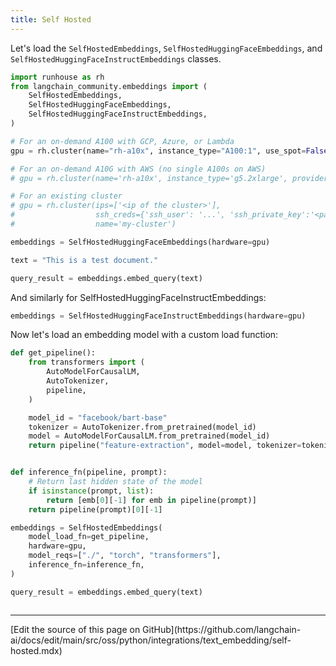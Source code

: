 ```yaml
---
title: Self Hosted
---
```


Let's load the `SelfHostedEmbeddings`, `SelfHostedHuggingFaceEmbeddings`, and `SelfHostedHuggingFaceInstructEmbeddings` classes.

```python
import runhouse as rh
from langchain_community.embeddings import (
    SelfHostedEmbeddings,
    SelfHostedHuggingFaceEmbeddings,
    SelfHostedHuggingFaceInstructEmbeddings,
)
```

```python
# For an on-demand A100 with GCP, Azure, or Lambda
gpu = rh.cluster(name="rh-a10x", instance_type="A100:1", use_spot=False)

# For an on-demand A10G with AWS (no single A100s on AWS)
# gpu = rh.cluster(name='rh-a10x', instance_type='g5.2xlarge', provider='aws')

# For an existing cluster
# gpu = rh.cluster(ips=['<ip of the cluster>'],
#                  ssh_creds={'ssh_user': '...', 'ssh_private_key':'<path_to_key>'},
#                  name='my-cluster')
```

```python
embeddings = SelfHostedHuggingFaceEmbeddings(hardware=gpu)
```

```python
text = "This is a test document."
```

```python
query_result = embeddings.embed_query(text)
```

And similarly for SelfHostedHuggingFaceInstructEmbeddings:

```python
embeddings = SelfHostedHuggingFaceInstructEmbeddings(hardware=gpu)
```

Now let's load an embedding model with a custom load function:

```python
def get_pipeline():
    from transformers import (
        AutoModelForCausalLM,
        AutoTokenizer,
        pipeline,
    )

    model_id = "facebook/bart-base"
    tokenizer = AutoTokenizer.from_pretrained(model_id)
    model = AutoModelForCausalLM.from_pretrained(model_id)
    return pipeline("feature-extraction", model=model, tokenizer=tokenizer)


def inference_fn(pipeline, prompt):
    # Return last hidden state of the model
    if isinstance(prompt, list):
        return [emb[0][-1] for emb in pipeline(prompt)]
    return pipeline(prompt)[0][-1]
```

```python
embeddings = SelfHostedEmbeddings(
    model_load_fn=get_pipeline,
    hardware=gpu,
    model_reqs=["./", "torch", "transformers"],
    inference_fn=inference_fn,
)
```

```python
query_result = embeddings.embed_query(text)
```

```python

```

---

<Callout icon="pen-to-square" iconType="regular">
  [Edit the source of this page on GitHub](https://github.com/langchain-ai/docs/edit/main/src/oss/python/integrations/text_embedding/self-hosted.mdx)
</Callout>
